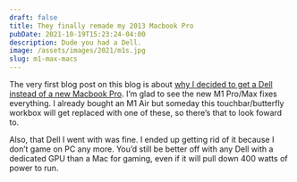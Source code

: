 ```yaml
---
draft: false
title: They finally remade my 2013 Macbook Pro
pubDate: 2021-10-19T15:23:24-04:00
description: Dude you had a Dell.
image: /assets/images/2021/m1s.jpg
slug: m1-max-macs
---
```


The very first blog post on this blog is about [why I decided to get a Dell instead of a new Macbook Pro](https://www.builtwith.coffee/blog-posts/2018/02/dude-you-got-a-dell). I’m glad to see the new M1 Pro/Max fixes everything. I already bought an M1 Air but someday this touchbar/butterfly workbox will get replaced with one of these, so there’s that to look foward to.

Also, that Dell I went with was fine. I ended up getting rid of it because I don’t game on PC any more. You’d still be better off with any Dell with a dedicated GPU than a Mac for gaming, even if it will pull down 400 watts of power to run.